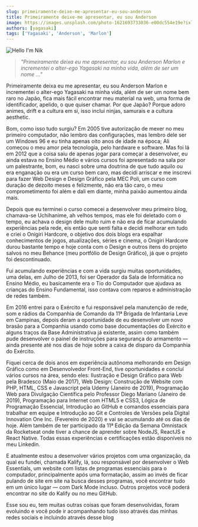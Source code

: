 ```yaml
---
slug: primeiramente-deixe-me-apresentar-eu-sou-anderson
title: Primeiramente deixe-me apresentar, eu sou Anderson
image: https://images.unsplash.com/photo-1621693733036-e00dc554e19e?ixlib=rb-4.0.3&ixid=MnwxMjA3fDB8MHxwaG90by1wYWdlfHx8fGVufDB8fHx8&auto=format&fit=crop&w=811&q=80
authors: [yagasaki]
tags: ['Yagasaki', 'Anderson', 'Marlon']
---
```


![](https://images.unsplash.com/photo-1621693733036-e00dc554e19e?ixlib=rb-4.0.3&ixid=MnwxMjA3fDB8MHxwaG90by1wYWdlfHx8fGVufDB8fHx8&auto=format&fit=crop&w=811&q=80 "Hello I'm Nik")

> _"Primeiramente deixa eu me apresentar, eu sou Anderson Marlon e incrementei o alter-ego Yagasaki na minha vida, além de ser um nome …"_

Primeiramente deixa eu me apresentar, eu sou Anderson Marlon e incrementei o alter-ego Yagasaki na minha vida, além de ser um nome bem raro no Japão, fica mais fácil encontrar meu material na web, uma forma de identificador, apelido, o que quiser chamar. Por que Japão? Porque adoro animes, drift e a cultura em si, isso inclui ninjas, samurais e a cultura aesthetic.

Bom, como isso tudo surgiu? Em 2005 tive autorização de mexer no meu primeiro computador, não lembro das configurações, mas lembro dele ser um Windows 96 e eu tinha apenas oito anos de idade na época; Ali começou o meu amor pela tecnologia, pelo hardware e software. Mas foi lá em 2012 que a coisa saiu de apenas jogar para começar a desenvolver, eu ainda estava no Ensino Médio e vários cursos foi apresentado na sala por um palestrante, bom, eu nasci sobre uma doutrina de que tudo aquilo ou era enganação ou era um curso bem caro, mas decidi arriscar e me inscrevi para fazer Web Design e Design Gráfico pela MEC Poli, um curso com duração de dezoito meses e felizmente, não era tão caro, o meu comprometimento foi além e dali em diante, minha paixão aumentou ainda mais.

Depois que eu terminei o curso comecei a desenvolver meu primeiro blog, chamava-se Uchihanime, ah velhos tempos, mas ele foi deletado com o tempo, eu achava o design dele muito ruim e não era de ficar acumulando experiências pela rede, eis então que senti falta e decidi melhorar em tudo e criei o Onigiri Hardcore, o objetivo dos dois blogs era espalhar conhecimentos de jogos, atualizações, séries e cinema, o Onigiri Hardcore durou bastante tempo e hoje conta com o Design e outros itens do projeto salvos no meu Behance (meu portfólio de Design Gráfico), já que o projeto foi descontinuado.

Fui acumulando experiências e com a vida surgiu muitas oportunidades, uma delas, em Julho de 2013, foi ser Operador da Sala de Informática no Ensino Médio, eu basicamente era o Tio do Computador que ajudava as crianças do Ensino Fundamental, isso contava com reparos e administração de redes também.

Em 2016 entrei para o Exército e fui responsável pela manutenção de rede, som e rádios da Companhia de Comando da 11ª Brigada de Infantaria Leve em Campinas, depois deram a oportunidade de eu desenvolver um novo brasão para a Companhia usando como base documentações do Exército e alguns traços da Base Administrativa já existente, assim como também pude desenvolver o painel de instruções para segurança do armamento — ainda presente até nos dias de hoje sobre a caixa de disparo da Companhia do Exército.

Fiquei cerca de dois anos em experiência autônoma melhorando em Design Gráfico como em Desenvolvedor Front-End, tive oportunidades e concluí vários cursos na área, sendo eles: Ilustração e Design Gráfico para Web pela Bradesco (Maio de 2017), Web Design: Construção de Website com PHP, HTML, CSS e Javascript pela Udemy (Janeiro de 2019), Programação Web para Divulgação Científica pelo Professor Diego Mariano (Janeiro de 2019), Programação para Internet com HTML5 e CSS3, Lógica de Programação Essencial, Introdução ao GitHub e comandos essenciais para trabalhar em equipe e Introdução ao Git e Controles de Versões pela Digital Innovation One Inc. (Fevereiro de 2020) e vai se acumulando até os dias de hoje. Além também de ter participado da 11ª Edição da Semana Omnistack da Rocketseat onde tiver a chance de aprender sobre NodeJS, ReactJS e React Native. Todas essas experiências e certificações estão disponíveis no meu Linkedin.

E atualmente estou a desenvolver vários projetos com uma organização, da qual eu fundei, chamada Kalify, lá, sou responsável por desenvolver o Web Essentials, um website com listas de programas essenciais para o computador, principalmente após uma formatação, assim ao invés de ficar pulando de site em site na busca desses programas, você encontrar tudo em um único lugar — com Dark Mode incluso. Outros projetos você poderá encontrar no site do Kalify ou no meu GitHub.

Esse sou eu, tem muitas outras coisas que foram desenvolvidas, foram evoluindo e você pode ir acompanhando tudo isso através das minhas redes sociais e incluindo através desse blog
